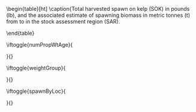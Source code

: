 \begin{table}[ht]
\centering
\caption{\fishName{} stock assessment regions (SARs) in British Columbia.} 
\begin{tabular}{lll}
\toprule
\inputsp{\Sexpr{noquote(rPath)}Regions.tex}
\end{tabular}
\label{tabRegions}
\end{table}

\FloatBarrier
\begin{longtable}{\iftoggle{spatialGroup}{lrrl}{lrr}}
\caption{Statistical Areas\iftoggle{spatialGroup}{, Sections, and Groups}{ and Sections} for \fishName{} in the \regionName{} \regionType{} stock assessment region (SAR).
\Sexpr{spawnIndexGroupLegend}}\\
\toprule
\Sexpr{noquote(namesSpatialGroup)}\\
\midrule
\endfirsthead
\toprule
\multicolumn{\iftoggle{spatialGroup}{4}{3}}{c}{\emph{\tablename\ \thetable{} continued}}\\
\Sexpr{noquote(namesSpatialGroup)}\\
\midrule
\endhead
\bottomrule
\endfoot
\bottomrule
\endlastfoot
\inputsp{\Sexpr{noquote(rPath)}SpatialGroup.tex}%
\label{tabSpatialGroup}
\end{longtable}
\FloatBarrier

\begin{table}[ht]
\centering
\caption{Total landed commercial catch of \fishName{} in metric tonnes (t) by gear type in \thisYr{} in the \regionName{} \regionType{} stock assessment region (SAR).
\legendGear{}
\noSOK{}
\withPrivacy{WP}}
\begin{tabular}{lr}
\toprule
\inputsp{\Sexpr{noquote(rPath)}CatchCommUseYr.tex}
\end{tabular}
\label{tabCatchCommUseYr}
\end{table}

\begin{table}[ht]
\centering
\caption{Total harvested \fishName{} spawn on kelp (SOK) in pounds (lb), and the associated estimate of spawning biomass in metric tonnes (t) from \Sexpr{firstYrTab} to \thisYr{} in the \regionName{} \regionType{} stock assessment region (SAR).
\spawnIndexTechReport{}
\Sexpr{ifelse(region=="CC", "Harvest does not include the 2,411 lbs of spawn on egregia in 2018.", "%")}
\withPrivacy{WP}}
\begin{tabular}{rrr}
\toprule
\inputsp{\Sexpr{noquote(rPath)}HarvestSOK.tex}
\end{tabular}
\label{tabHarvestSOK}
\end{table}

\begin{table}[ht]
\centering
\caption{Number of \fishName{} biological samples processed from \Sexpr{firstYrTab} to \thisYr{} in the \regionName{} \regionType{} stock assessment region (SAR).
\sampleSize{}} 
\begin{tabular}{rrrr}
\toprule
& \multicolumn{3}{c}{Number of samples}\\
\cmidrule{2-4}
\inputsp{\Sexpr{noquote(rPath)}BioNum.tex}
\end{tabular}
\label{tabBioNum}
\end{table}

\begin{table}[ht]
\centering
\caption{Number and type of \fishName{} biological samples processed in \thisYr{} in the \regionName{} \regionType{} stock assessment region (SAR). 
\sampleSize{}} 
\begin{tabular}{lllr}
\toprule
\inputsp{\Sexpr{noquote(rPath)}BioTypeNum.tex}
\end{tabular}
\label{tabBioTypeNum}
\end{table}

\iftoggle{numPropWtAge}{
\begin{table}[ht]
\centering
\caption{Observed number-at-age of \fishName{} by sample type in \thisYr{} in the \regionName{} \regionType{} stock assessment region (SAR). 
\plusGroup{}
\legendNear{}} 
\begin{tabular}\Sexpr{ageTableAlign}
\toprule
& \multicolumn{\Sexpr{length(ageRange)}}{c}{Number-at-age}\\
\cmidrule{2-\Sexpr{length(ageRange)+1}}
\inputsp{\Sexpr{noquote(rPath)}DeltaNumAgeYr.tex}
\end{tabular}
\label{tabDeltaNumAgeYr}
\end{table}

\begin{table}[ht]
\centering
\caption{Observed proportion-at-age of \fishName{} by sample type in \thisYr{} in the \regionName{} \regionType{} stock assessment region (SAR). 
\plusGroup{}
\legendNear{}} 
\begin{tabular}\Sexpr{ageTableAlign}
\toprule
& \multicolumn{\Sexpr{length(ageRange)}}{c}{Proportion-at-age}\\
\cmidrule{2-\Sexpr{length(ageRange)+1}}
\inputsp{\Sexpr{noquote(rPath)}DeltaPropAgeYr.tex}
\end{tabular}
\label{tabDeltaPropAgeYr}
\end{table}

\begin{table}[ht]
\centering
\caption{Observed mean weight-at-age in grams (g) of \fishName{} by sample type in \thisYr{} in the \regionName{} \regionType{} stock assessment region (SAR). 
\plusGroup{}
\legendNear{}} 
\begin{tabular}\Sexpr{ageTableAlign}
\toprule
& \multicolumn{\Sexpr{length(ageRange)}}{c}{Mean weight-at-age (g)}\\
\cmidrule{2-\Sexpr{length(ageRange)+1}}
\inputsp{\Sexpr{noquote(rPath)}DeltaWtAgeYr.tex}
\end{tabular}
\label{tabDeltaWtAgeYr}
\end{table}

\begin{table}[ht]
\centering
\caption{Observed mean length-at-age in millimetres (mm) of \fishName{} by sample type in \thisYr{} in the \regionName{} \regionType{} stock assessment region (SAR). \plusGroup{}
\legendNear{}} 
\begin{tabular}\Sexpr{ageTableAlign}
\toprule
& \multicolumn{\Sexpr{length(ageRange)}}{c}{Mean length-at-age (mm)}\\
\cmidrule{2-\Sexpr{length(ageRange)+1}}
\inputsp{\Sexpr{noquote(rPath)}DeltaLenAgeYr.tex}
\end{tabular}
\label{tabDeltaLenAgeYr}
\end{table}

\begin{table}[ht]
\centering
\caption{Observed number-at-age of \fishName{} for nearshore samples from 
\Sexpr{paste(range(yrsNearshore), collapse=" to ")}
in the \regionName{} \regionType{} stock assessment region (SAR). 
\plusGroup{}
\legendNear{}} 
\begin{tabular}\Sexpr{ageTableAlign}
\toprule
& \multicolumn{\Sexpr{length(ageRange)}}{c}{Number-at-age}\\
\cmidrule{2-\Sexpr{length(ageRange)+1}}
\inputsp{\Sexpr{noquote(rPath)}NearNum.tex}
\end{tabular}
\label{tabNearNum}
\end{table}

\begin{table}[ht]
\centering
\caption{Observed proportion-at-age of \fishName{} for nearshore samples from 
\Sexpr{paste(range(yrsNearshore), collapse=" to ")}
in the \regionName{} \regionType{} stock assessment region (SAR). 
\plusGroup{}
\legendNear{}} 
\begin{tabular}\Sexpr{ageTableAlign}
\toprule
& \multicolumn{\Sexpr{length(ageRange)}}{c}{Proportion-at-age}\\
\cmidrule{2-\Sexpr{length(ageRange)+1}}
\inputsp{\Sexpr{noquote(rPath)}NearProp.tex}
\end{tabular}
\label{tabNearProp}
\end{table}

\begin{table}[ht]
\centering
\caption{Observed mean weight-at-age in grams (g) of \fishName{} for nearshore samples from
\Sexpr{paste(range(yrsNearshore), collapse=" to ")}
in the \regionName{} \regionType{} stock assessment region (SAR). 
\plusGroup{}
\legendNear{}} 
\begin{tabular}\Sexpr{ageTableAlign}
\toprule
& \multicolumn{\Sexpr{length(ageRange)}}{c}{Mean weight-at-age (g)}\\
\cmidrule{2-\Sexpr{length(ageRange)+1}}
\inputsp{\Sexpr{noquote(rPath)}NearWt.tex}
\end{tabular}
\label{tabNearWt}
\end{table}

\begin{table}[ht]
\centering
\caption{Observed mean length-at-age in millimetres (mm) of \fishName{} for nearshore samples from 
\Sexpr{paste(range(yrsNearshore), collapse=" to ")}
in the \regionName{} \regionType{} stock assessment region (SAR). 
\plusGroup{}
\legendNear{}} 
\begin{tabular}\Sexpr{ageTableAlign}
\toprule
& \multicolumn{\Sexpr{length(ageRange)}}{c}{Mean length-at-age (mm)}\\
\cmidrule{2-\Sexpr{length(ageRange)+1}}
\inputsp{\Sexpr{noquote(rPath)}NearLen.tex}
\end{tabular}
\label{tabNearLen}
\end{table}
}{\unskip}

\begin{table}[ht]
\centering
\caption{Observed proportion-at-age for \fishName{} from \Sexpr{firstYrTab} to \thisYr{} in the \regionName{} \regionType{} stock assessment region (SAR). 
\plusGroup{}} 
\begin{tabular}\Sexpr{ageTableAlign}
\toprule
& \multicolumn{\Sexpr{length(ageRange)}}{c}{Proportion-at-age}\\
\cmidrule{2-\Sexpr{length(ageRange)+1}}
\inputsp{\Sexpr{noquote(rPath)}PropAgedYearTab.tex}
\end{tabular}
\label{tabPropAgedYearTab}
\end{table}

\iftoggle{weightGroup}{
\begin{table}[ht]
\centering
\caption{Sample size for \fishName{} weight-at-age analysis in \thisYr{} in the \regionName{} \regionType{} stock assessment region (SAR) by Group from the most recent decade (\Sexpr{wtAgeYrRanges$recent}), and the previous decade (\Sexpr{wtAgeYrRanges$previous}), as displayed in \autoref{figWeightAgeGroup}. 
\seineSamples{}
\plusGroup{}
\Sexpr{spawnIndexGroupLegend}}
\begin{tabular}{lrrr}
\toprule
& & \multicolumn{2}{c}{Sample size}\\
\cmidrule{3-4}
\inputsp{\Sexpr{noquote(rPath)}WeightAgeGroupN.tex}
\end{tabular}
\label{tabWeightAgeGroupN}
\end{table}
}{\unskip}

\iftoggle{spawnByLoc}{
\FloatBarrier
\begin{longtable}{rrllr}
\caption{\fishName{} spawn survey location\Sexpr{ifelse(nrow(spawnByLoc)>1, "s", "")}, start date, and spawn index in metric tonnes (t) in \thisYr{} in the \regionName{} \regionType{} stock assessment region (SAR).
\spawnIndex{}
\missingSpawn{NAs}}\\
\toprule
\Sexpr{noquote(namesSpawnLoc)}\\ 
\midrule
\endfirsthead
\toprule
\multicolumn{5}{c}{\emph{\tablename\ \thetable{} continued}}\\
\Sexpr{noquote(namesSpawnLoc)}\\ 
\midrule
\endhead
\bottomrule
\endfoot
\bottomrule
\endlastfoot
\inputsp{\Sexpr{noquote(rPath)}SpawnByLoc.tex}%
\label{tabSpawnByLoc}
\end{longtable}
\FloatBarrier
}{\unskip}

\begin{table}[ht]
\centerfloat
\caption{Summary of \fishName{} spawn survey data from \Sexpr{firstYrTab} to \thisYr{} in the \regionName{} \regionType{} stock assessment region (SAR). 
\qPeriods{}
\spawnIndex{}
Units: metres (m), and metric tonnes (t).}
\begin{tabular}{rrrrr}
\toprule
\inputsp{\Sexpr{noquote(rPath)}SpawnYrTab.tex}
\end{tabular}
\label{tabSpawnYrTab}
\end{table}
